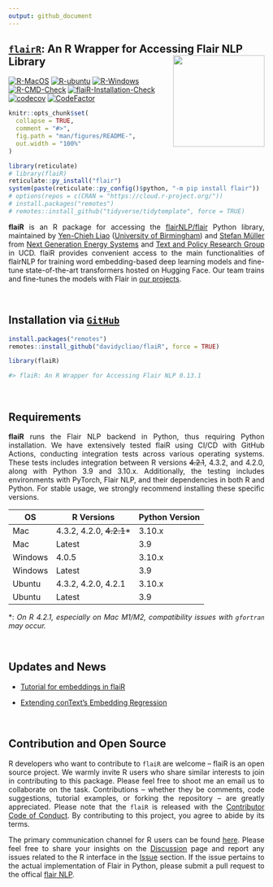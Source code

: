 ```yaml
---
output: github_document
---
```


## <u>`flairR`</u>: An R Wrapper for Accessing Flair NLP Library <img src="man/figures/logo.png" align="right" width="180"/>

[![R-MacOS](https://github.com/davidycliao/flaiR/actions/workflows/r_macos.yml/badge.svg)](https://github.com/davidycliao/flaiR/actions/workflows/r_macos.yml)
[![R-ubuntu](https://github.com/davidycliao/flaiR/actions/workflows/r_ubuntu.yaml/badge.svg)](https://github.com/davidycliao/flaiR/actions/workflows/r_ubuntu.yaml)
[![R-Windows](https://github.com/davidycliao/flaiR/actions/workflows/r_window.yml/badge.svg)](https://github.com/davidycliao/flaiR/actions/workflows/r_window.yml)
[![R-CMD-Check](https://github.com/davidycliao/flaiR/actions/workflows/r.yml/badge.svg)](https://github.com/davidycliao/flaiR/actions/workflows/r.yml)
[![flaiR-Installation-Check](https://github.com/davidycliao/flaiR/actions/workflows/R-CMD-check.yml/badge.svg)](https://github.com/davidycliao/flaiR/actions/workflows/R-CMD-check.yml)
[![codecov](https://codecov.io/gh/davidycliao/flaiR/graph/badge.svg?token=CPIBIB6L78)](https://codecov.io/gh/davidycliao/flaiR)
[![CodeFactor](https://www.codefactor.io/repository/github/davidycliao/flair/badge)](https://www.codefactor.io/repository/github/davidycliao/flair)

<!-- README.md is generated from README.Rmd. Please edit that file -->

```r
knitr::opts_chunk$set(
  collapse = TRUE,
  comment = "#>",
  fig.path = "man/figures/README-",
  out.width = "100%"
)
```

```r
library(reticulate)
# library(flaiR)
reticulate::py_install("flair")
system(paste(reticulate::py_config()$python, "-m pip install flair"))
# options(repos = c(CRAN = "https://cloud.r-project.org/"))
# install.packages("remotes")
# remotes::install_github("tidyverse/tidytemplate", force = TRUE)
```

<div style="text-align: justify">

__flaiR__ is an R package for accessing the [flairNLP/flair](flairNLP/flair) Python library, maintained by [Yen-Chieh Liao](https://davidycliao.github.io) ([University of Birmingham](https://www.birmingham.ac.uk/research/centres-institutes/centre-for-artificial-intelligence-in-government)) and  [Stefan Müller](https://muellerstefan.net) from [Next Generation Energy Systems](https://www.nexsys-energy.ie) and [Text and Policy Research Group](https://text-and-policy.com) in UCD. flaiR provides convenient access to the main functionalities of flairNLP for training word embedding-based deep learning models and fine-tune state-of-the-art transformers hosted on Hugging Face. Our team trains and fine-tunes the models with Flair in [our projects]().

</div>


<br>


## Installation via  <u>__`GitHub`__</u>

```r
install.packages("remotes")
remotes::install_github("davidycliao/flaiR", force = TRUE)
```

```r
library(flaiR)
```

``` r
#> flaiR: An R Wrapper for Accessing Flair NLP 0.13.1
```

<br>

## Requirements 

<div style="text-align: justify">

__flaiR__ runs the Flair NLP backend in Python, thus requiring Python installation. We have extensively tested flaiR using CI/CD with GitHub Actions, conducting integration tests across various operating systems. These tests includes integration between R versions ~~4.2.1~~, 4.3.2, and 4.2.0, along with Python 3.9 and 3.10.x. Additionally, the testing includes environments with PyTorch, Flair NLP, and their dependencies in both R and Python. For stable usage, we strongly recommend installing these specific versions.

| OS      | R Versions                 | Python Version |
|---------|----------------------------|----------------|
| Mac     | 4.3.2, 4.2.0, ~~4.2.1~~*   | 3.10.x         |
| Mac     | Latest                     | 3.9            |
| Windows | 4.0.5                      | 3.10.x         |
| Windows | Latest                     | 3.9            |
| Ubuntu  | 4.3.2, 4.2.0, 4.2.1        | 3.10.x         |
| Ubuntu  | Latest                     | 3.9            |

*: _On R 4.2.1, especially on Mac M1/M2, compatibility issues with `gfortran` may occur._

<br>



</div>

## Updates and News

- [Tutorial for embeddings in flaiR](https://davidycliao.github.io/flaiR/articles/tutorial.html#embedding)

- [Extending conText’s Embedding Regression](https://davidycliao.github.io/flaiR/articles/tutorial.html#extending-contexts-embedding-regression)

<br>


## Contribution and Open Source


<div style="text-align: justify">

R developers who want to contribute to `flaiR` are welcome – flaiR is an open source project. We warmly invite R users who share similar interests to join in contributing to this package. Please feel free to shoot me an email us to collaborate on the task. Contributions – whether they be comments, code suggestions, tutorial examples, or forking the repository – are greatly appreciated. Please note that the `flaiR` is released with the [Contributor Code of Conduct](https://github.com/davidycliao/flaiR/blob/master/CONDUCT.md). By contributing to this project, you agree to abide by its terms. 

The primary communication channel for R users can be found [here](https://github.com/davidycliao/flaiR/discussions). Please feel free to share your insights on the [Discussion](https://github.com/davidycliao/flaiR/discussions) page and report any issues related to the R interface in the [Issue](https://github.com/davidycliao/flaiR/issues) section. If the issue pertains to the actual implementation of Flair in Python, please submit a pull request to the offical [flair NLP](https://github.com/flairnlp/flair). 


</div>

<br>


